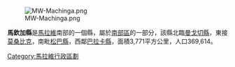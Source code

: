 {{unreferenced|time=2011-09-13T15:52:39+00:00}}
{{coord|14|55|S|35|40|E|region:MW_type:adm1st|display=title}}

[[Image:MW-Machinga.png|right]]

'''馬欽加縣'''是[[馬拉維|馬拉維]]南部的一個縣，屬於[[南部區_(馬拉維)|南部區]]的一部分，該縣北臨[[曼戈切縣|曼戈切縣]]，東接[[莫桑比克|莫桑比克]]，南毗[[松巴縣|松巴縣]]，西鄰[[巴拉卡縣|巴拉卡縣]]，面積3,771平方公里，人口369,614。

{{Malawi-stub}}

{{Malawi}}

[[Category:馬拉維行政區劃|Category:馬拉維行政區劃]]